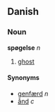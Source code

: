==Danish==
===Noun===
'''spøgelse''' ''n''

# [[ghost]]

====Synonyms====
*[[genfærd]] ''n''
*[[ånd]] ''c''